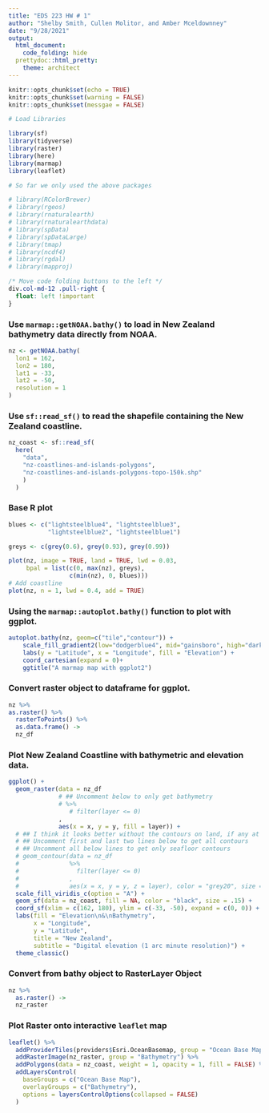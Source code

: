 ```yaml
---
title: "EDS 223 HW # 1"
author: "Shelby Smith, Cullen Molitor, and Amber Mceldownney"
date: "9/28/2021"
output: 
  html_document:
    code_folding: hide
  prettydoc::html_pretty:
    theme: architect
---
```


```r
knitr::opts_chunk$set(echo = TRUE)
knitr::opts_chunk$set(warning = FALSE)
knitr::opts_chunk$set(messgae = FALSE)

# Load Libraries

library(sf)
library(tidyverse)
library(raster)
library(here)
library(marmap)
library(leaflet)

# So far we only used the above packages

# library(RColorBrewer)
# library(rgeos)
# library(rnaturalearth)
# library(rnaturalearthdata)
# library(spData)
# library(spDataLarge)
# library(tmap)
# library(ncdf4)
# library(rgdal)
# library(mapproj)
```

```css
/* Move code folding buttons to the left */
div.col-md-12 .pull-right {
  float: left !important
}
```

### Use `marmap::getNOAA.bathy()` to load in New Zealand bathymetry data directly from NOAA.

```r
nz <- getNOAA.bathy(
  lon1 = 162,
  lon2 = 180,
  lat1 = -33,
  lat2 = -50,
  resolution = 1
) 
```

### Use `sf::read_sf()` to read the shapefile containing the New Zealand coastline. 

```r
nz_coast <- sf::read_sf(
  here(
    "data",
    "nz-coastlines-and-islands-polygons",
    "nz-coastlines-and-islands-polygons-topo-150k.shp"
    )
  )
```

### Base R plot

```r
blues <- c("lightsteelblue4", "lightsteelblue3",
           "lightsteelblue2", "lightsteelblue1")

greys <- c(grey(0.6), grey(0.93), grey(0.99))

plot(nz, image = TRUE, land = TRUE, lwd = 0.03,
     bpal = list(c(0, max(nz), greys),
                 c(min(nz), 0, blues)))
# Add coastline
plot(nz, n = 1, lwd = 0.4, add = TRUE)
```

### Using the `marmap::autoplot.bathy()` function to plot with ggplot. 

```r
autoplot.bathy(nz, geom=c("tile","contour")) +
    scale_fill_gradient2(low="dodgerblue4", mid="gainsboro", high="darkgreen") +
    labs(y = "Latitude", x = "Longitude", fill = "Elevation") +
    coord_cartesian(expand = 0)+
    ggtitle("A marmap map with ggplot2")
```

### Convert raster object to dataframe for ggplot.

```r
nz %>% 
as.raster() %>% 
  rasterToPoints() %>% 
  as.data.frame() ->
  nz_df
```

### Plot New Zealand Coastline with bathymetric and elevation data. 

```r
ggplot() +
  geom_raster(data = nz_df 
              # ## Uncomment below to only get bathymetry
              # %>% 
                 # filter(layer <= 0)
              , 
              aes(x = x, y = y, fill = layer)) +
  # ## I think it looks better without the contours on land, if any at all
  # ## Uncomment first and last two lines below to get all contours
  # ## Uncomment all below lines to get only seafloor contours 
  # geom_contour(data = nz_df
  #              %>%
  #                filter(layer <= 0)
  #              ,
  #              aes(x = x, y = y, z = layer), color = "grey20", size = .1) +
  scale_fill_viridis_c(option = "A") +
  geom_sf(data = nz_coast, fill = NA, color = "black", size = .15) +
  coord_sf(xlim = c(162, 180), ylim = c(-33, -50), expand = c(0, 0)) +
  labs(fill = "Elevation\n&\nBathymetry",
       x = "Longitude",
       y = "Latitude", 
       title = "New Zealand",
       subtitle = "Digital elevation (1 arc minute resolution)") +
  theme_classic()
```

### Convert from bathy object to RasterLayer Object 

```r
nz %>% 
  as.raster() ->
  nz_raster 
```

### Plot Raster onto interactive `leaflet` map

```r
leaflet() %>%
  addProviderTiles(providers$Esri.OceanBasemap, group = "Ocean Base Map") %>% 
  addRasterImage(nz_raster, group = "Bathymetry") %>% 
  addPolygons(data = nz_coast, weight = 1, opacity = 1, fill = FALSE) %>% 
  addLayersControl(
    baseGroups = c("Ocean Base Map"),
    overlayGroups = c("Bathymetry"),
    options = layersControlOptions(collapsed = FALSE)
  )
```






